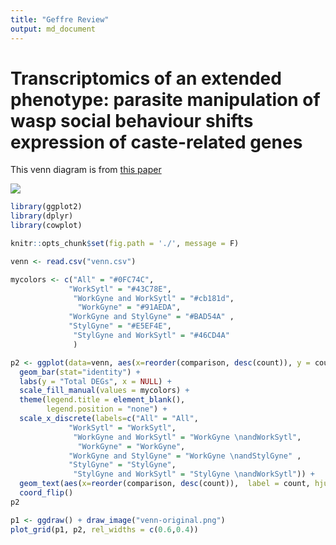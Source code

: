 ```yaml
---
title: "Geffre Review"
output: md_document
---
```

  
# Transcriptomics of an extended phenotype: parasite manipulation of wasp social behaviour shifts expression of caste-related genes
  
  This venn diagram is from [this paper](https://royalsocietypublishing.org/doi/full/10.1098/rspb.2017.0029?url_ver=Z39.88-2003&rfr_id=ori:rid:crossref.org&rfr_dat=cr_pub%3dpubmed)

![](venn-original.png)

```r
library(ggplot2)
library(dplyr)
library(cowplot)

knitr::opts_chunk$set(fig.path = './', message = F)
```


```r
venn <- read.csv("venn.csv")

mycolors <- c("All" = "#0FC74C",
             "WorkSytl" = "#43C78E",
              "WorkGyne and WorkSytl" = "#cb181d", 
               "WorkGyne" = "#91AEDA", 
             "WorkGyne and StylGyne" = "#BAD54A" ,
             "StylGyne" = "#E5EF4E",
              "StylGyne and WorkSytl" = "#46CD4A"
              )   

p2 <- ggplot(data=venn, aes(x=reorder(comparison, desc(count)), y = count,  fill = comparison)) + 
  geom_bar(stat="identity") +
  labs(y = "Total DEGs", x = NULL) +
  scale_fill_manual(values = mycolors) +
  theme(legend.title = element_blank(),
        legend.position = "none") +
  scale_x_discrete(labels=c("All" = "All",
             "WorkSytl" = "WorkSytl",
              "WorkGyne and WorkSytl" = "WorkGyne \nandWorkSytl", 
               "WorkGyne" = "WorkGyne", 
             "WorkGyne and StylGyne" = "WorkGyne \nandStylGyne" ,
             "StylGyne" = "StylGyne",
              "StylGyne and WorkSytl" = "StylGyne \nandWorkSytl")) +
  geom_text(aes(x=reorder(comparison, desc(count)),  label = count, hjust = 0.5)) +
  coord_flip()
p2
```

```r
p1 <- ggdraw() + draw_image("venn-original.png")
plot_grid(p1, p2, rel_widths = c(0.6,0.4))
```